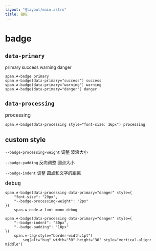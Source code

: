 ```yaml
---
layout: "@layout/main.astro"
title: 徽标
---
```



# badge

## `data-primary`

<T tag="span" class="☘-badge">primary</T>
<T tag="span" class="☘-badge" data-primary="success">success</T>
<T tag="span" class="☘-badge" data-primary="warning">warning</T>
<T tag="span" class="☘-badge" data-primary="danger">danger</T>

```pug
span.☘-badge primary
span.☘-badge(data-primary="success") success
span.☘-badge(data-primary="warning") warning
span.☘-badge(data-primary="danger") danger
```

## `data-processing`

<T tag="span" class="☘-badge" data-processing style="font-size: 16px">processing</T>

```pug
span.☘-badge(data-processing style="font-size: 16px") processing
```

## custom style

`--badge-processing-weight` 调整 波浪大小

`--badge-padding` 反向调整 圆点大小

`--badge-indent` 调整 圆点和文字的距离

<T tag="span" class="☘-badge" data-processing data-primary="danger" style="font-size: 20px; --badge-processing-weight: 2px">`debug`</T>

<T tag="span" class="☘-badge" data-processing data-primary="danger" style="--badge-indent: 30px ;--badge-padding: 10px">
    <T tag="span" class="☘-tag" style="border-width:1pt">
        <Icon name="general/outline/bug" alt="bug" width="30" height="30" style="vertical-align: middle"/>
    </T>
</T>

```pug
span.☘-badge(data-processing data-primary="danger" style={
    "font-size": "20px",
    "--badge-processing-weight": "2px"
})
    span.☘-code.☘-font-mono debug

span.☘-badge(data-processing data-primary="danger" style={
    "--badge-indent": "30px",
    "--badge-padding": "10px"
})
    span.☘-tag(style="border-width:1pt")
        svg(alt="bug" width="30" height="30" style="vertical-align: middle")
```